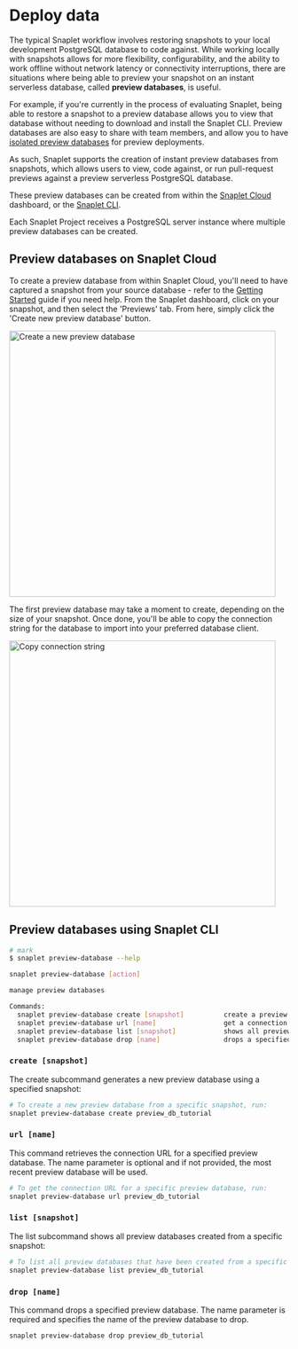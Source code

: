 # Deploy data

The typical Snaplet workflow involves restoring snapshots to your local development PostgreSQL database to code against.
While working locally with snapshots allows for more flexibility, configurability, and the ability to work offline without network latency or connectivity interruptions, there are situations where being able to preview your snapshot on an instant serverless database, called **preview databases**, is useful.

For example, if you're currently in the process of evaluating Snaplet, being able to restore a snapshot to a preview database allows you to view that database without needing to download and install the Snaplet CLI.
Preview databases are also easy to share with team members, and allow you to have [isolated preview databases](/guides/netlify-preview-plugin) for preview deployments.

As such, Snaplet supports the creation of instant preview databases from snapshots, which allows users to view, code against, or run pull-request previews against a preview serverless PostgreSQL database.

These preview databases can be created from within the [Snaplet Cloud](/references/preview-databases#creating-a-preview-database-on-snaplet-cloud) dashboard, or the [Snaplet CLI](/references/preview-databases#creating-a-preview-database-using-snaplet-cli-deprecated).

Each Snaplet Project receives a PostgreSQL server instance where multiple preview databases can be created.

## Preview databases on Snaplet Cloud

To create a preview database from within Snaplet Cloud, you'll need to have captured a snapshot from your source database - refer to the [Getting Started](/getting-started/start-here/) guide if you need help. From the Snaplet dashboard, click on your snapshot, and then select the 'Previews' tab. From here, simply click the 'Create new preview database' button.

<div style={{textAlign: 'center'}}>
    <img align="center" width="480" src="/screenshots/preview-db/preview-database-01.png" alt="Create a new preview database" />
</div>

The first preview database may take a moment to create, depending on the size of your snapshot. Once done, you'll be able to copy the connection string for the database to import into your preferred database client.

<div style={{textAlign: 'center'}}>
    <img align="center" width="480" src="/screenshots/preview-db/preview-database-02.png" alt="Copy connection string" />
</div>

## Preview databases using Snaplet CLI

```bash >_&nbsp;terminal
# mark
$ snaplet preview-database --help

snaplet preview-database [action]

manage preview databases

Commands:
  snaplet preview-database create [snapshot]          create a preview database from a snapshot  [aliases: c]
  snaplet preview-database url [name]                 get a connection URL for a specified preview database [aliases: u]
  snaplet preview-database list [snapshot]            shows all preview databases created from a specific snapshot [aliases: ls]
  snaplet preview-database drop [name]                drops a specified preview database [aliases: d]
```

### `create [snapshot]`

The create subcommand generates a new preview database using a specified snapshot:

```bash >_&nbsp;terminal
# To create a new preview database from a specific snapshot, run:
snaplet preview-database create preview_db_tutorial
```

### `url [name]`

This command retrieves the connection URL for a specified preview database. The name parameter is optional and if not provided, the most recent preview database will be used.

```bash >_&nbsp;terminal
# To get the connection URL for a specific preview database, run:
snaplet preview-database url preview_db_tutorial
```

### `list [snapshot]`

The list subcommand shows all preview databases created from a specific snapshot:

```bash >_&nbsp;terminal
# To list all preview databases that have been created from a specific snapshot, run:
snaplet preview-database list preview_db_tutorial
```

### `drop [name]`

This command drops a specified preview database. The name parameter is required and specifies the name of the preview database to drop.

```bash >_&nbsp;terminal
snaplet preview-database drop preview_db_tutorial
```

